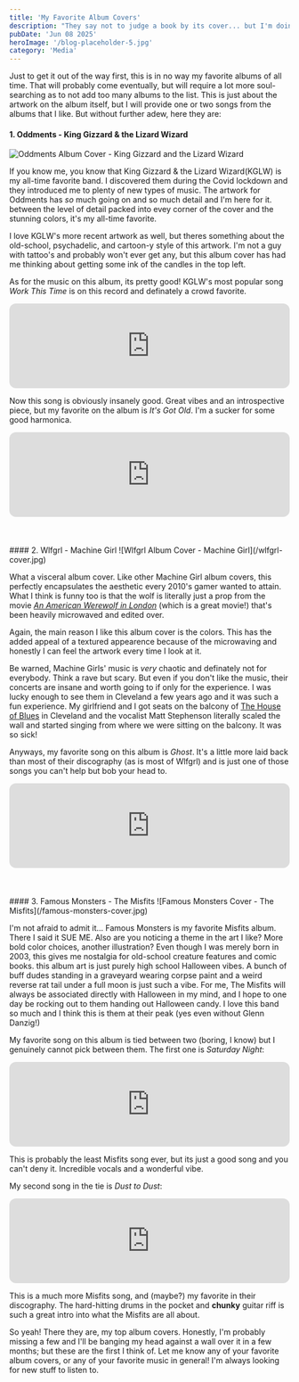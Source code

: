 ```yaml
---
title: 'My Favorite Album Covers'
description: "They say not to judge a book by its cover... but I'm doing it anyways"
pubDate: 'Jun 08 2025'
heroImage: '/blog-placeholder-5.jpg'
category: 'Media'
---
```


Just to get it out of the way first, this is in no way my favorite albums of all time. That will probably come eventually, but will require
a lot more soul-searching as to not add too many albums to the list. This is just about the artwork on the album itself, but I will
provide one or two songs from the albums that I like. But without further adew, here they are:

#### 1. Oddments - King Gizzard & the Lizard Wizard
![Oddments Album Cover - King Gizzard and the Lizard Wizard](/oddment-cover.jpeg)

If you know me, you know that King Gizzard & the Lizard Wizard(KGLW) is my all-time favorite band. I discovered them during the Covid lockdown
and they introduced me to plenty of new types of music. The artwork for Oddments has _so_ much going on and so much detail and I'm here for it.
between the level of detail packed into evey corner of the cover and the stunning colors, it's my all-time favorite. 

I love KGLW's more recent artwork as well, but theres something about the old-school, psychadelic, and cartoon-y style of this artwork.
I'm not a guy with tattoo's and probably won't ever get any, but this album cover has had me thinking about getting some ink of the candles in the
top left.

As for the music on this album, its pretty good! KGLW's most popular song _Work This Time_ is on this record and definately a crowd favorite.

<iframe style="border-radius:12px" src="https://open.spotify.com/embed/track/5X45Y7GyAP3cuAN6bgjz2v?utm_source=generator" width="100%" height="152" frameBorder="0" allowfullscreen="" allow="autoplay; clipboard-write; encrypted-media; fullscreen; picture-in-picture" loading="lazy"></iframe>

Now this song is obviously insanely good. Great vibes and an introspective piece, but my favorite on the album is _It's Got Old_. I'm a sucker
for some good harmonica.

<iframe style="border-radius:12px" src="https://open.spotify.com/embed/track/6pOlRYLOVUPuHDOwTEIHCZ?utm_source=generator" width="100%" height="152" frameBorder="0" allowfullscreen="" allow="autoplay; clipboard-write; encrypted-media; fullscreen; picture-in-picture" loading="lazy"></iframe>
<br/>
<br/>
<br/>
<br/>
#### 2. Wlfgrl - Machine Girl
![Wlfgrl Album Cover - Machine Girl](/wlfgrl-cover.jpg)

What a visceral album cover. Like other Machine Girl album covers, this perfectly encapsulates the aesthetic every 2010's gamer wanted to attain.
What I think is funny too is that the wolf is literally just a prop from the movie [_An American Werewolf in London_](https://en.wikipedia.org/wiki/An_American_Werewolf_in_London)
(which is a great movie!) that's been heavily microwaved and edited over. 

Again, the main reason I like this album cover is the colors. This has the added appeal of a textured appearence because of the microwaving
and honestly I can feel the artwork every time I look at it. 

Be warned, Machine Girls' music is _very_ chaotic and definately not for everybody. Think a rave but scary. But even if you don't like the
music, their concerts are insane and worth going to if only for the experience. I was lucky enough to see them in Cleveland a few years ago
and it was such a fun experience. My girlfriend and I got seats on the balcony of [The House of Blues](https://www.houseofblues.com/cleveland) in Cleveland
and the vocalist Matt Stephenson literally scaled the wall and started singing from where we were sitting on the balcony. It was so sick!

Anyways, my favorite song on this album is _Ghost_. It's a little more laid back than most of their discography (as is most of Wlfgrl) and 
is just one of those songs you can't help but bob your head to.

<iframe style="border-radius:12px" src="https://open.spotify.com/embed/track/4JG8MhCVmEM458N4Xl7VMT?utm_source=generator&theme=0" width="100%" height="152" frameBorder="0" allowfullscreen="" allow="autoplay; clipboard-write; encrypted-media; fullscreen; picture-in-picture" loading="lazy"></iframe>
<br/>
<br/>
<br/>
<br/>
#### 3. Famous Monsters - The Misfits
![Famous Monsters Cover - The Misfits](/famous-monsters-cover.jpg)

I'm not afraid to admit it... Famous Monsters is my favorite Misfits album. There I said it SUE ME. Also are you noticing a theme in the art I like?
More bold color choices, another illustration? Even though I was merely born in 2003, this gives me nostalgia for old-school creature features
and comic books. this album art is just purely high school Halloween vibes. A bunch of buff dudes standing in a graveyard wearing 
corpse paint and a weird reverse rat tail under a full moon is just such a vibe. For me, The Misfits will always be associated directly with Halloween
in my mind, and I hope to one day be rocking out to them
handing out Halloween candy. I love this band so much and I think this is them at their peak (yes even without Glenn Danzig!)

My favorite song on this album is tied between two (boring, I know) but I genuinely cannot pick between them. The first one is _Saturday Night_:

<iframe style="border-radius:12px" src="https://open.spotify.com/embed/track/3jXptpf8Z3aU9O1Bj6YCl0?utm_source=generator" width="100%" height="152" frameBorder="0" allowfullscreen="" allow="autoplay; clipboard-write; encrypted-media; fullscreen; picture-in-picture" loading="lazy"></iframe>

This is probably the least Misfits song ever, but its just a good song and you can't deny it. Incredible vocals and a wonderful vibe.

My second song in the tie is _Dust to Dust_:

<iframe style="border-radius:12px" src="https://open.spotify.com/embed/track/51wFNWeRcxWoFqVFsNCg93?utm_source=generator" width="100%" height="152" frameBorder="0" allowfullscreen="" allow="autoplay; clipboard-write; encrypted-media; fullscreen; picture-in-picture" loading="lazy"></iframe>

This is a much more Misfits song, and (maybe?) my favorite in their discography. The hard-hitting drums in the pocket and **chunky** 
guitar riff is such a great intro into what the Misfits are all about.

So yeah! There they are, my top album covers. Honestly, I'm probably missing a few and I'll be banging my head against a wall over it in a few months;
but these are the first I think of. Let me know any of your favorite album covers, or any of your favorite music in general! I'm always looking
for new stuff to listen to.